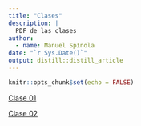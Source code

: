 ```yaml
---
title: "Clases"
description: |
  PDF de las clases
author:
  - name: Manuel Spínola
date: "`r Sys.Date()`"
output: distill::distill_article
---
```


```r
knitr::opts_chunk$set(echo = FALSE)
```

[Clase 01](02_clases/Introduccion_a_la_estadistica_y_estadistica_descriptiva.pdf)


[Clase 02](02_clases/Estadistica_inferencial-Estimacion_de_parametros.pdf)





